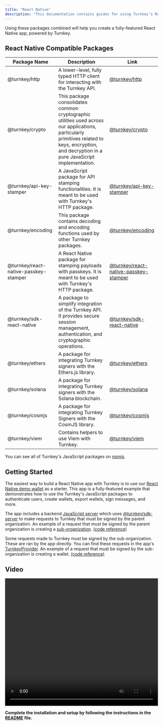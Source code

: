 ```yaml
---
title: "React Native"
description: "This documentation contains guides for using Turnkey's React Native compatible [JavaScript packages](https://github.com/tkhq/sdk/tree/main/packages)."
---
```


Using these packages combined will help you create a fully-featured React Native app, powered by Turnkey.

## React Native Compatible Packages

| Package Name                          | Description                                                                                                                                                                                     | Link                                                                                                         |
| ------------------------------------- | ----------------------------------------------------------------------------------------------------------------------------------------------------------------------------------------------- | ------------------------------------------------------------------------------------------------------------ |
| @turnkey/http                         | A lower-level, fully typed HTTP client for interacting with the Turnkey API.                                                                                                                    | [@turnkey/http](https://www.npmjs.com/package/@turnkey/http)                                                 |
| @turnkey/crypto                       | This package consolidates common cryptographic utilities used across our applications, particularly primitives related to keys, encryption, and decryption in a pure JavaScript implementation. | [@turnkey/crypto](https://www.npmjs.com/package/@turnkey/crypto)                                             |
| @turnkey/api-key-stamper              | A JavaScript package for API stamping functionalities. It is meant to be used with Turnkey's HTTP package.                                                                                      | [@turnkey/api-key-stamper](https://www.npmjs.com/package/@turnkey/api-key-stamper)                           |
| @turnkey/encoding                     | This package contains decoding and encoding functions used by other Turnkey packages.                                                                                                           | [@turnkey/encoding](https://www.npmjs.com/package/@turnkey/encoding)                                         |
| @turnkey/react-native-passkey-stamper | A React Native package for stamping payloads with passkeys. It is meant to be used with Turnkey's HTTP package.                                                                                 | [@turnkey/react-native-passkey-stamper](https://www.npmjs.com/package/@turnkey/react-native-passkey-stamper) |
| @turnkey/sdk-react-native             | A package to simplify integration of the Turnkey API. It provides secure session management, authentication, and cryptographic operations.                                                      | [@turnkey/sdk-react-native](https://www.npmjs.com/package/@turnkey/sdk-react-natives)                        |
| @turnkey/ethers                       | A package for integrating Turnkey signers with the Ethers.js library.                                                                                                                           | [@turnkey/ethers](https://www.npmjs.com/package/@turnkey/ethers)                                             |
| @turnkey/solana                       | A package for integrating Turnkey signers with the Solana blockchain.                                                                                                                           | [@turnkey/solana](https://www.npmjs.com/package/@turnkey/solana)                                             |
| @turnkey/cosmjs                       | A package for integrating Turnkey Signers with the CosmJS library.                                                                                                                              | [@turnkey/cosmjs](https://www.npmjs.com/package/@turnkey/cosmjs)                                             |
| @turnkey/viem                         | Contains helpers to use Viem with Turnkey.                                                                                                                                                      | [@turnkey/viem](https://www.npmjs.com/package/@turnkey/viem)                                                 |

You can see all of Turnkey's JavaScript packages on [npmjs](https://www.npmjs.com/search?q=keywords:Turnkey).

## Getting Started

The easiest way to build a React Native app with Turnkey is to use our [React Native demo wallet](https://github.com/tkhq/react-native-demo-wallet) as a starter. This app is a fully-featured example that demonstrates how to use the Turnkey's JavaScript packages to authenticate users, create wallets, export wallets, sign messages, and more.

The app includes a backend [JavaScript server](https://github.com/tkhq/react-native-demo-wallet/blob/main/app/turnkey%2Bapi.ts) which uses [@turnkey/sdk-server](https://www.npmjs.com/package/@turnkey/sdk-server) to make requests to Turnkey that must be signed by the parent organization. An example of a request that must be signed by the parent organization is creating a [sub-organization](/concepts/sub-organizations). [(code reference)](https://github.com/tkhq/react-native-demo-wallet/blob/6200e34563ed5076a1f7305c9aaa8f65d9242b53/app/turnkey%2Bapi.ts#L132-L192)

Some requests made to Turnkey must be signed by the sub-organization. These are ran by the app directly. You can find these requests in the app's [TurnkeyProvider](https://github.com/tkhq/react-native-demo-wallet/blob/main/providers/turnkey.tsx). An example of a request that must be signed by the sub-organization is creating a wallet. [(code reference)](https://github.com/tkhq/react-native-demo-wallet/blob/6200e34563ed5076a1f7305c9aaa8f65d9242b53/providers/turnkey.tsx#L609-L642)

## Video
<Frame>
  <video
  src="https://github.com/tkhq/react-native-demo-wallet/raw/refs/heads/main/assets/videos/demo_video.mov"
  width="100%"
  height="420"
  controls
></video>
</Frame>

**Complete the installation and setup by following the instructions in the [README](https://github.com/tkhq/react-native-demo-wallet/blob/main/README.md) file.**
